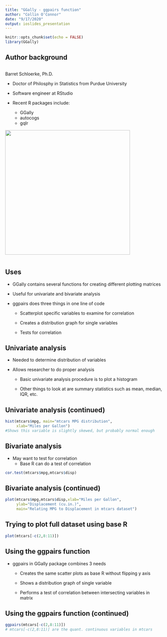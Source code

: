 ```yaml
---
title: "GGally - ggpairs function"
author: "Collin O'Connor"
date: "9/17/2020"
output: ioslides_presentation
---
```


```r
knitr::opts_chunk$set(echo = FALSE)
library(GGally)
```
<style>
  .col2 {
    columns: 2 300px;         /* number of columns and width in pixels*/
    -webkit-columns: 2 300px; /* chrome, safari */
    -moz-columns: 2 300px;    /* firefox */
  }
</style>

## Author background 
<!-- The above style help was taken from https://stackoverflow.com/questions/31753897/2-column-section-in-r-markdown> -->
<div class="col2">
Barret Schloerke, Ph.D.

* Doctor of Philosphy in Statistics from Purdue University

* Software engineer at RStudio

* Recent R packages include:
  * GGally
  * autocogs
  * gqlr


![](Barret_Schloerke.jpeg){width=400px}

  



  
</div>

## Uses
* GGally contains several functions for creating different plotting matrices

* Useful for univariate and bivariate analysis

* ggpairs does three things in one line of code

  * Scatterplot specific variables to examine for correlation

  * Creates a distribution graph for single variables

  * Tests for correlation

## Univariate analysis

* Needed to determine distribution of variables

* Allows researcher to do proper analysis

  * Basic univariate analysis procedure is to plot a histogram
  
  * Other things to look at are summary statistics such as mean, median, IQR, etc.


## Univariate analysis (continued)  
```r
hist(mtcars$mpg, main="mtcars MPG distribution",
     xlab="Miles per Gallon")
#Shows this variable is slightly skewed, but probably normal enough
```


## Bivariate analysis
* May want to test for correlation 
  * Base R can do a test of correlation
  
```r
cor.test(mtcars$mpg,mtcars$disp)
```
## Bivariate analysis (continued)
```r
plot(mtcars$mpg,mtcars$disp,xlab="Miles per Gallon",
     ylab="Displacement (cu.in.)",
     main="Relating MPG to Displacement in mtcars dataset")
```

## Trying to plot full dataset using base R
```r
plot(mtcars[-c(2,8:11)])
```



## Using the ggpairs function
* ggpairs in GGally package combines 3 needs

  * Creates the same scatter plots as base R without flipping y axis
  
  * Shows a distribution graph of single variable
  
  * Performs a test of correlation between intersecting variables in matrix
  
## Using the ggpairs function (continued)
```r
ggpairs(mtcars[-c(2,8:11)])
# mtcars[-c(2,8:11)] are the quant. continuous variables in mtcars
```


